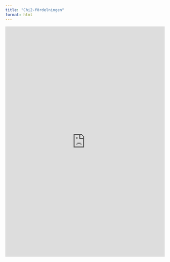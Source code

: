 ```yaml
---
title: "Chi2-fördelningen"
format: html
---
```


<iframe width="100%" height="727" frameborder="0"
  src="https://observablehq.com/embed/@mattiasvillani/chi2-fordelningen?cells=viewof+params%2Cdist_quantile%2Cmoments%2Cplt_pdf"></iframe>
